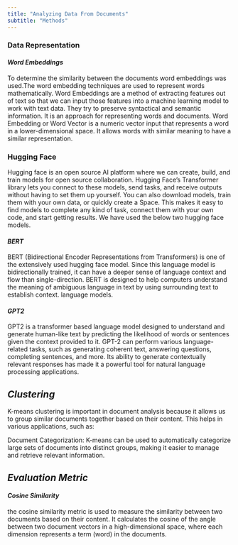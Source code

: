 ```yaml
---
title: "Analyzing Data From Documents"
subtitle: "Methods"
---
```



### Data Representation

<h4> <em> Word Embeddings </em> </h4>
To determine the similarity between the documents word embeddings was used.The word embedding techniques are used to represent words mathematically. Word Embeddings are a method of extracting features out of text so that we can input those features into a machine learning model to work with text data. They try to preserve syntactical and semantic information. It is an approach for representing words and documents. Word Embedding or Word Vector is a numeric vector input that represents a word in a lower-dimensional space. It allows words with similar meaning to have a similar representation. 

### Hugging Face
Hugging face is an open source AI platform where we can create, build, and train models for open source collaboration. Hugging Face's Transformer library lets you connect to these models, send tasks, and receive outputs without having to set them up yourself. You can also download models, train them with your own data, or quickly create a Space. This makes it easy to find models to complete any kind of task, connect them with your own code, and start getting results. We have used the below two hugging face models. 

<h4> <em> BERT </em> </h4>
BERT (Bidirectional Encoder Representations from Transformers) is one of the extensively used hugging face model. Since this language model is bidirectionally trained, it can have a deeper sense of language context and flow than single-direction. BERT is designed to help computers understand the meaning of ambiguous language in text by using surrounding text to establish context. language models. 

<h4> <em> GPT2 </em> </h4>
GPT2 is a transformer based language model designed to understand and generate human-like text by predicting the likelihood of words or sentences given the context provided to it. GPT-2 can perform various language-related tasks, such as generating coherent text, answering questions, completing sentences, and more. Its ability to generate contextually relevant responses has made it a powerful tool for natural language processing applications.

## *Clustering*
K-means clustering is important in document analysis because it allows us to group similar documents together based on their content. This helps in various applications, such as:

Document Categorization: K-means can be used to automatically categorize large sets of documents into distinct groups, making it easier to manage and retrieve relevant information.

## *Evaluation Metric*
<h4> <em> Cosine Similarity </em> </h4>
the cosine similarity metric is used to measure the similarity between two documents based on their content. It calculates the cosine of the angle between two document vectors in a high-dimensional space, where each dimension represents a term (word) in the documents.